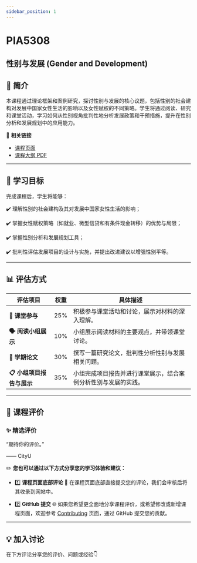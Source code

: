 ```yaml
---
sidebar_position: 1
---
```


# PIA5308
## 性别与发展 (Gender and Development)

## **📘 简介**
本课程通过理论框架和案例研究，探讨性别与发展的核心议题，包括性别的社会建构对发展中国家女性生活的影响以及女性赋权的不同策略。学生将通过阅读、研究和课堂活动，学习如何从性别视角批判性地分析发展政策和干预措施，提升在性别分析和发展规划中的应用能力。

🔗 **相关链接**
- [课程页面](https://www.cityu.edu.hk/catalogue/pg/202526/course/PIA5308.htm)
- [课程大纲 PDF](https://www.cityu.edu.hk/catalogue/pg/202526/course/PIA5308.pdf)

---

## **🎯 学习目标**

完成课程后，学生将能够：

✔️ 理解性别的社会建构及其对发展中国家女性生活的影响；

✔️ 掌握女性赋权策略（如就业、微型信贷和有条件现金转移）的优势与局限；

✔️ 掌握性别分析和发展规划工具；

✔️ 批判性评估发展项目的设计与实施，并提出改进建议以增强性别平等。

---

## **📊 评估方式**

| **评估项目**             | **权重** | **具体描述**                                                                                     |
|--------------------------|----------|--------------------------------------------------------------------------------------------------|
| **📖 课堂参与**          | 25%      | 积极参与课堂活动和讨论，展示对材料的深入理解。                                                       |
| **🗣️ 阅读小组展示**       | 10%      | 小组展示阅读材料的主要观点，并带领课堂讨论。                                                         |
| **📄 学期论文**           | 30%      | 撰写一篇研究论文，批判性分析性别与发展相关问题。                                                       |
| **📋 小组项目报告与展示** | 35%      | 小组完成项目报告并进行课堂展示，结合案例分析性别与发展的实践。                                             |

---

## **💬 课程评价**

### ✨ **精选评价**
<div className={commentStyles.commentBox}>
    <p className={commentStyles.commentText}>
        “期待你的评价。”
    </p>
    <p className={commentStyles.commentAuthor}>—— CityU</p>
</div>

✏️ **您也可以通过以下方式分享您的学习体验和建议：**

- 1️⃣ **课程页面底部评论**
💬 在课程页面底部直接提交您的评论，我们会审核后将其收录到网站中。

- 2️⃣ **GitHub 提交**
🌐 如果您希望更全面地分享课程评价，或希望修改或新增课程页面，欢迎参考 [Contributing](/contributing) 页面，通过 GitHub 提交您的贡献。

---

## **💡 加入讨论**

在下方评论分享您的评价、问题或经验👇
<Utterances />
